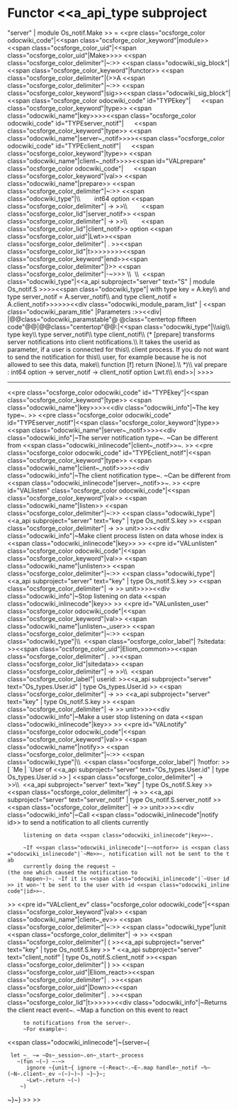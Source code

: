 =Functor <<a_api_type subproject="server" | module Os_notif.Make >> =
<<pre class="ocsforge_color odocwiki_code"|<<span class="ocsforge_color_keyword"|module>> <<span class="ocsforge_color_uid"|<<span class="ocsforge_color_uid"|Make>>>> <<span class="ocsforge_color_delimiter"|~:>> <<span class="odocwiki_sig_block"|<<span class="ocsforge_color_keyword"|functor>> <<span class="ocsforge_color_delimiter"|(>>A <<span class="ocsforge_color_delimiter"|~:>> <<span class="ocsforge_color_keyword"|sig>><<span class="odocwiki_sig_block"|<<span class="ocsforge_color odocwiki_code" id="TYPEkey"|      <<span class="ocsforge_color_keyword"|type>> <<span class="odocwiki_name"|key>>>><<span class="ocsforge_color odocwiki_code" id="TYPEserver_notif"|      <<span class="ocsforge_color_keyword"|type>> <<span class="odocwiki_name"|server~_notif>>>><<span class="ocsforge_color odocwiki_code" id="TYPEclient_notif"|      <<span class="ocsforge_color_keyword"|type>> <<span class="odocwiki_name"|client~_notif>>>><<span id="VALprepare" class="ocsforge_color odocwiki_code"|      <<span class="ocsforge_color_keyword"|val>> <<span class="odocwiki_name"|prepare>> <<span class="ocsforge_color_delimiter"|~:>> <<span class="odocwiki_type"|\\        int64 option <<span class="ocsforge_color_delimiter"| -> >>\\        <<span class="ocsforge_color_lid"|server_notif>> <<span class="ocsforge_color_delimiter"| -> >>\\        <<span class="ocsforge_color_lid"|client_notif>> option <<span class="ocsforge_color_uid"|Lwt>><<span class="ocsforge_color_delimiter"| . >><<span class="ocsforge_color_lid"|t>>>>>>>><<span class="ocsforge_color_keyword"|end>><<span class="ocsforge_color_delimiter"|)>> <<span class="ocsforge_color_delimiter"|-~>>> \\  \\  <<span class="odocwiki_type"|<<a_api subproject="server" text="S" | module Os_notif.S >>>><<span class="odocwiki_type"|  with type key = A.key\\     and type server_notif = A.server_notif\\     and type client_notif = A.client_notif>>>>>><<div class="odocwiki_module_param_list" | <<span class="odocwiki_param_title" |Parameters :>><<div|
|@@class="odocwiki_paramstable"@ @class="centertop fifteen code"@@{{{A}}}|@@class="centertop"@@:|<<span class="odocwiki_type"|\\sig\\      type key\\      type server_notif\\      type client_notif\\      (* [prepare] transforms server notifications into client notifications.\\         It takes the userid as parameter, if a user is connected for this\\         client process. If you do not want to send the notification for this\\         user, for example because he is not allowed to see this data, make\\         function [f] return [None].\\      *)\\      val prepare : int64 option -> server_notif -> client_notif option Lwt.t\\    end>>|
>>>>

----
<<pre class="ocsforge_color odocwiki_code" id="TYPEkey"|<<span class="ocsforge_color_keyword"|type>> <<span class="odocwiki_name"|key>>>><<div class="odocwiki_info"|~The key type~.
>>
<<pre class="ocsforge_color odocwiki_code" id="TYPEserver_notif"|<<span class="ocsforge_color_keyword"|type>> <<span class="odocwiki_name"|server~_notif>>>><<div class="odocwiki_info"|~The server notification type~. ~Can be different from <<span class="odocwiki_inlinecode"|client~_notif>>~.
>>
<<pre class="ocsforge_color odocwiki_code" id="TYPEclient_notif"|<<span class="ocsforge_color_keyword"|type>> <<span class="odocwiki_name"|client~_notif>>>><<div class="odocwiki_info"|~The client notification type~. ~Can be different from <<span class="odocwiki_inlinecode"|server~_notif>>~.
>>
<<pre id="VALlisten" class="ocsforge_color odocwiki_code"|<<span class="ocsforge_color_keyword"|val>> <<span class="odocwiki_name"|listen>> <<span class="ocsforge_color_delimiter"|~:>> <<span class="odocwiki_type"|<<a_api subproject="server" text="key" | type Os_notif.S.key >> <<span class="ocsforge_color_delimiter"| -> >> unit>>>><<div class="odocwiki_info"|~Make client process listen on data whose index is <<span class="odocwiki_inlinecode"|key>>
>>
<<pre id="VALunlisten" class="ocsforge_color odocwiki_code"|<<span class="ocsforge_color_keyword"|val>> <<span class="odocwiki_name"|unlisten>> <<span class="ocsforge_color_delimiter"|~:>> <<span class="odocwiki_type"|<<a_api subproject="server" text="key" | type Os_notif.S.key >> <<span class="ocsforge_color_delimiter"| -> >> unit>>>><<div class="odocwiki_info"|~Stop listening on data <<span class="odocwiki_inlinecode"|key>>
>>
<<pre id="VALunlisten_user" class="ocsforge_color odocwiki_code"|<<span class="ocsforge_color_keyword"|val>> <<span class="odocwiki_name"|unlisten~_user>> <<span class="ocsforge_color_delimiter"|~:>> <<span class="odocwiki_type"|\\  <<span class="ocsforge_color_label"| ?sitedata: >><<span class="ocsforge_color_uid"|Eliom_common>><<span class="ocsforge_color_delimiter"| . >><<span class="ocsforge_color_lid"|sitedata>> <<span class="ocsforge_color_delimiter"| -> >>\\  <<span class="ocsforge_color_label"| userid: >><<a_api subproject="server" text="Os_types.User.id" | type Os_types.User.id >> <<span class="ocsforge_color_delimiter"| -> >> <<a_api subproject="server" text="key" | type Os_notif.S.key >> <<span class="ocsforge_color_delimiter"| -> >> unit>>>><<div class="odocwiki_info"|~Make a user stop listening on data <<span class="odocwiki_inlinecode"|key>>
>>
<<pre id="VALnotify" class="ocsforge_color odocwiki_code"|<<span class="ocsforge_color_keyword"|val>> <<span class="odocwiki_name"|notify>> <<span class="ocsforge_color_delimiter"|~:>> <<span class="odocwiki_type"|\\  <<span class="ocsforge_color_label"| ?notfor: >>[ `Me | `User of <<a_api subproject="server" text="Os_types.User.id" | type Os_types.User.id >> ] <<span class="ocsforge_color_delimiter"| -> >>\\  <<a_api subproject="server" text="key" | type Os_notif.S.key >> <<span class="ocsforge_color_delimiter"| -> >> <<a_api subproject="server" text="server_notif" | type Os_notif.S.server_notif >> <<span class="ocsforge_color_delimiter"| -> >> unit>>>><<div class="odocwiki_info"|~Call <<span class="odocwiki_inlinecode"|notify id>> to send a notification to all clients currently
      listening on data <<span class="odocwiki_inlinecode"|key>>~.


      ~If <<span class="odocwiki_inlinecode"|~~notfor>> is <<span class="odocwiki_inlinecode"|`~Me>>~, notification will not be sent to the tab
      currently doing the request ~(the one which caused the notification to
      happen~)~. ~If it is <<span class="odocwiki_inlinecode"|`~User id>> it won~'t be sent to the user with id <<span class="odocwiki_inlinecode"|id>>~.
>>
<<pre id="VALclient_ev" class="ocsforge_color odocwiki_code"|<<span class="ocsforge_color_keyword"|val>> <<span class="odocwiki_name"|client~_ev>> <<span class="ocsforge_color_delimiter"|~:>> <<span class="odocwiki_type"|unit <<span class="ocsforge_color_delimiter"| -> >> <<span class="ocsforge_color_delimiter"| ( >><<a_api subproject="server" text="key" | type Os_notif.S.key >> * <<a_api subproject="server" text="client_notif" | type Os_notif.S.client_notif >><<span class="ocsforge_color_delimiter"| ) >> <<span class="ocsforge_color_uid"|Eliom_react>><<span class="ocsforge_color_delimiter"| . >><<span class="ocsforge_color_uid"|Down>><<span class="ocsforge_color_delimiter"| . >><<span class="ocsforge_color_lid"|t>>>>>><<div class="odocwiki_info"|~Returns the client react event~. ~Map a function on this event to react
      to notifications from the server~.
      ~For example~:
<<span class="odocwiki_inlinecode"|~{server~{
  let ~_ ~= ~Os~_session~.on~_start~_process
    ~(fun ~(~) ~-~>
       ignore ~{unit~{ ignore ~(~React~.~E~.map handle~_notif ~%~(~N~.client~_ev ~(~)~)~) ~}~}~;
       ~Lwt~.return ~(~)
     ~)
~}~}
>>
>>
